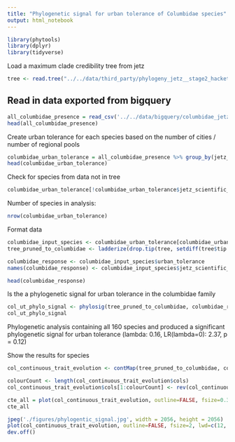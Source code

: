 ```yaml
---
title: "Phylogenetic signal for urban tolerance of Columbidae species"
output: html_notebook
---
```


```r
library(phytools)
library(dplyr)
library(tidyverse)
```

Load a maximum clade credibility tree from jetz
```r
tree <- read.tree("../../data/third_party/phylogeny_jetz__stage2_hackett_mcc_no_neg.tre")
```

## Read in data exported from bigquery
```r
all_columbidae_presence = read_csv('../../data/bigquery/columbidae_jetz__urban_locations.csv')
head(all_columbidae_presence)
```

Create urban tolerance for each species based on the number of cities / number of regional pools
```r
columbidae_urban_tolerance = all_columbidae_presence %>% group_by(jetz_scientific_name) %>% summarise(regional_pools = n(), urban_pools = sum(present_in_city), urban_tolerance = sum(present_in_city) / n())
head(columbidae_urban_tolerance)
```

Check for species from data not in tree
```r
columbidae_urban_tolerance[!columbidae_urban_tolerance$jetz_scientific_name %in% tree$tip.label,]
```

Number of species in analysis:
```r
nrow(columbidae_urban_tolerance)
```

Format data
```r
columbidae_input_species <- columbidae_urban_tolerance[columbidae_urban_tolerance$jetz_scientific_name %in% tree$tip.label,]
tree_pruned_to_columbidae <- ladderize(drop.tip(tree, setdiff(tree$tip.label, columbidae_urban_tolerance$jetz_scientific_name)))

columbidae_response <- columbidae_input_species$urban_tolerance
names(columbidae_response) <- columbidae_input_species$jetz_scientific_name

head(columbidae_response)
```

Is the a phylogenetic signal for urban tolerance in the columbidae family
```r
col_ut_phylo_signal <- phylosig(tree_pruned_to_columbidae, columbidae_response, method="lambda", test=TRUE)
col_ut_phylo_signal
```

Phylogenetic analysis containing all 160 species and produced a significant phylogenetic signal for urban tolerance (lambda: 0.16, LR(lambda=0): 2.37, p = 0.12)

Show the results for species
```r
col_continuous_trait_evolution <- contMap(tree_pruned_to_columbidae, columbidae_response)

colourCount <- length(col_continuous_trait_evolution$cols)
col_continuous_trait_evolution$cols[1:colourCount] <- rev(col_continuous_trait_evolution$col[1:colourCount])
```

```r
cte_all = plot(col_continuous_trait_evolution, outline=FALSE, fsize=0.3, lwd=1, leg.txt="Cities/Regional Pools", type = "fan")
cte_all
```

```r
jpeg('./figures/phylogentic_signal.jpg', width = 2056, height = 2056)
plot(col_continuous_trait_evolution, outline=FALSE, fsize=2, lwd=c(12, 8), leg.txt="Cities/Regional Pools", type = "fan")
dev.off()
```